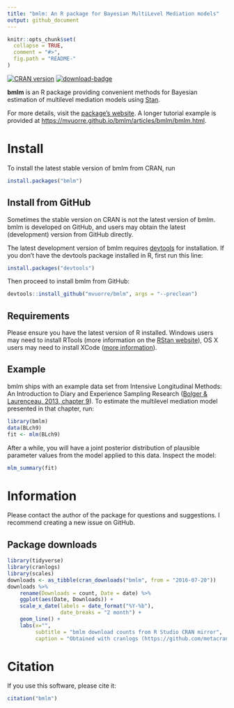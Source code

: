 ```yaml
---
title: "bmlm: An R package for Bayesian MultiLevel Mediation models"
output: github_document
---
```


<!-- README.md is generated from README.Rmd. Please edit that file -->

```r
knitr::opts_chunk$set(
  collapse = TRUE,
  comment = "#>",
  fig.path = "README-"
)
```

[![CRAN version](http://www.r-pkg.org/badges/version/bmlm)](http://www.r-pkg.org/pkg/bmlm)
[![download-badge](http://cranlogs.r-pkg.org/badges/bmlm)](http://cran.rstudio.com/web/packages/bmlm/index.html)

**bmlm** is an R package providing convenient methods for Bayesian estimation of multilevel mediation models using [Stan](http://mc-stan.org/).

For more details, visit the [package's website](https://mvuorre.github.io/bmlm/). A longer tutorial example is provided at <https://mvuorre.github.io/bmlm/articles/bmlm/bmlm.html>.

# Install

To install the latest stable version of bmlm from CRAN, run 

```r
install.packages("bmlm")
```

## Install from GitHub

Sometimes the stable version on CRAN is not the latest version of bmlm. bmlm is developed on GitHub, and users may obtain the latest (development) version from GitHub directly.

The latest development version of bmlm requires [devtools](https://cran.r-project.org/package=devtools) for installation. If you don't have the devtools package installed in R, first run this line:

```r
install.packages("devtools")
```

Then proceed to install bmlm from GitHub:

```r
devtools::install_github("mvuorre/bmlm", args = "--preclean")
```

## Requirements

Please ensure you have the latest version of R installed. Windows users may need to install RTools (more information on the [RStan website](https://github.com/stan-dev/rstan/wiki/Installing-RStan-on-Windows)), OS X users may need to install XCode ([more information](https://github.com/stan-dev/rstan/wiki/Installing-RStan-on-Mac-or-Linux)).

## Example

bmlm ships with an example data set from Intensive Longitudinal Methods: An Introduction to Diary and Experience Sampling Research ([Bolger & Laurenceau, 2013, chapter 9](http://www.intensivelongitudinal.com/)). To estimate the multilevel mediation model presented in that chapter, run:

```r
library(bmlm)
data(BLch9)
fit <- mlm(BLch9)
```

After a while, you will have a joint posterior distribution of plausible parameter values from the model applied to this data. Inspect the model:

```r
mlm_summary(fit)
```

# Information

Please contact the author of the package for questions and suggestions. I recommend creating a new issue on GitHub.

## Package downloads

```r
library(tidyverse)
library(cranlogs)
library(scales)
downloads <- as_tibble(cran_downloads("bmlm", from = "2016-07-20"))
downloads %>% 
    rename(Downloads = count, Date = date) %>% 
    ggplot(aes(Date, Downloads)) +
    scale_x_date(labels = date_format("%Y-%b"),
                 date_breaks = "2 month") +
    geom_line() +
    labs(x="",
         subtitle = "bmlm download counts from R Studio CRAN mirror",
         caption = "Obtained with cranlogs (https://github.com/metacran/cranlogs)")
```

# Citation

If you use this software, please cite it:

```r
citation("bmlm")
```
